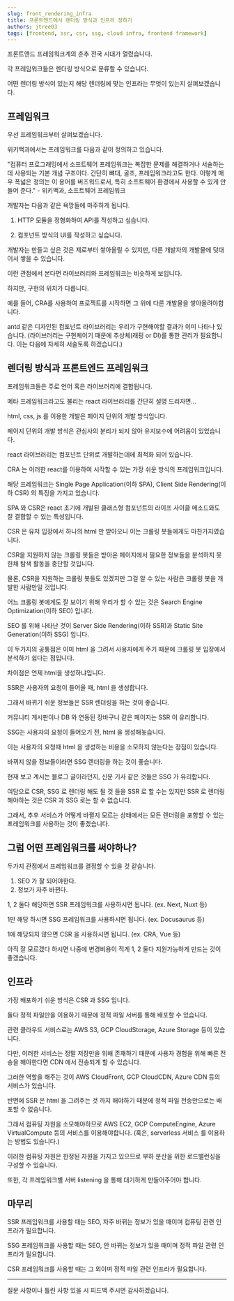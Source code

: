 ```yaml
---
slug: front_rendering_infra
title: 프론트엔드에서 렌더링 방식과 인프라 정하기
authors: jtree03
tags: [frontend, ssr, csr, ssg, cloud infra, frontend framework]
---
```


프론트엔드 프레임워크계의 춘추 전국 시대가 열렸습니다.

각 프레임워크들은 렌더링 방식으로 분류할 수 있습니다.

어떤 렌더링 방식이 있는지 해당 렌더링에 맞는 인프라는 무엇이 있는지 살펴보겠습니다.

<!--truncate-->

## 프레임워크

우선 프레임워크부터 살펴보겠습니다.

위키백과에서는 프레임워크를 다음과 같이 정의하고 있습니다.

"컴퓨터 프로그래밍에서 소프트웨어 프레임워크는 복잡한 문제를 해결하거나 서술하는 데 사용되는 기본 개념 구조이다.
간단히 뼈대, 골조, 프레임워크라고도 한다.
이렇게 매우 폭넓은 정의는 이 용어를 버즈워드로서, 특히 소프트웨어 환경에서 사용할 수 있게 만들어 준다."
\- 위키백과, 소프트웨어 프레임워크

개발자는 다음과 같은 욕망들에 마주하게 됩니다.

1. HTTP 모듈을 정형화하여 API를 작성하고 싶습니다.

2. 컴포넌트 방식의 UI를 작성하고 싶습니다.

개발자는 만들고 싶은 것은 제로부터 쌓아올릴 수 있지만, 다른 개발자의 개발물에 덧대어서 쌓을 수 있습니다.

이런 관점에서 본다면 라이브러리와 프레임워크는 비슷하게 보입니다.

하지만, 구현의 위치가 다릅니다.

예를 들어, CRA를 사용하여 프로젝트를 시작하면 그 위에 다른 개발물을 쌓아올려야합니다.

antd 같은 디자인된 컴포넌트 라이브러리는 우리가 구현해야할 결과가 이미 나타나 있습니다.
(라이브러리는 구현체이기 때문에 추상체(래핑 or DI)를 통한 관리가 필요합니다. 이는 다음에 자세히 서술토록 하겠습니다.)

## 렌더링 방식과 프론트엔드 프레임워크

프레임워크들은 주로 언어 혹은 라이브러리에 결합됩니다.

메타 프레임워크라고도 불리는 react 라이브러리를 간단히 설명 드리자면...

html, css, js 를 이용한 개발은 페이지 단위의 개발 방식입니다.

페이지 단위의 개발 방식은 관심사의 분리가 되지 않아 유지보수에 어려움이 있었습니다.

react 라이브러리는 컴포넌트 단위로 개발하는데에 최적화 되어 있습니다.

CRA 는 이러한 react를 이용하여 시작할 수 있는 가장 쉬운 방식의 프레임워크입니다.

해당 프레임워크는 Single Page Application(이하 SPA), Client Side Rendering(이하 CSR) 의 특징을 가지고 있습니다.

SPA 와 CSR은 react 초기에 개발된 클래스형 컴포넌트의 라이프 사이클 메소드와도 잘 결합할 수 있는 특성입니다.

CSR 은 유저 입장에서 하나의 html 만 받아오니 이는 크롤링 봇들에게도 마찬가지였습니다.

CSR을 지원하지 않는 크롤링 봇들은 받아온 페이지에서 필요한 정보들을 분석하지 못한채 탐색 활동을 중단할 것입니다.

물론, CSR을 지원하는 크롤링 봇들도 있겠지만 그걸 알 수 있는 사람은 크롤링 봇을 개발한 사람만일 것입니다.

어느 크롤링 봇에게도 잘 보이기 위해 우리가 할 수 있는 것은 Search Engine Optimization(이하 SEO) 입니다.

SEO 를 위해 나타난 것이 Server Side Rendering(이하 SSR)과 Static Site Generation(이하 SSG) 입니다.

이 두가지의 공통점은 이미 html 을 그려서 사용자에게 주기 때문에 크롤링 봇 입장에서 분석하기 쉽다는 점입니다.

차이점은 언제 html을 생성하냐입니다.

SSR은 사용자의 요청이 들어올 때, html 을 생성합니다.

그래서 바뀌기 쉬운 정보들은 SSR 렌더링을 하는 것이 좋습니다.

커뮤니티 게시판이나 DB 와 연동된 장바구니 같은 페이지는 SSR 이 유리합니다.

SSG는 사용자의 요청이 들어오기 전, html 을 생성해놓습니다.

이는 사용자의 요청때 html 을 생성하는 비용을 소모하지 않는다는 장점이 있습니다.

바뀌지 않을 정보들이라면 SSG 렌더링을 하는 것이 좋습니다.

현재 보고 계시는 블로그 글이라던지, 신문 기사 같은 것들은 SSG 가 유리합니다.

여담으로 CSR, SSG 로 렌더링 해도 될 것 들을 SSR 로 할 수는 있지만 SSR 로 렌더링 해야하는 것은 CSR 과 SSG 로는 할 수 없습니다.

그래서, 추후 서비스가 어떻게 바뀔지 모르는 상태에서는 모든 렌더링을 포함할 수 있는 프레임워크를 사용하는 것이 좋겠습니다.

## 그럼 어떤 프레임워크를 써야하나?

두가지 관점에서 프레임워크를 결정할 수 있을 것 같습니다.

1. SEO 가 잘 되어야한다.
2. 정보가 자주 바뀐다.

1, 2 둘다 해당하면 SSR 프레임워크를 사용하시면 됩니다. (ex. Next, Nuxt 등)

1만 해당 하시면 SSG 프레임워크를 사용하시면 됩니다. (ex. Docusaurus 등)

1에 해당되지 않으면 CSR 을 사용하시면 됩니다. (ex. CRA, Vue 등)

아직 잘 모르겠다 하시면 나중에 변경비용이 적게 1, 2 둘다 지원가능하게 만드는 것이 좋겠습니다.

## 인프라

가장 배포하기 쉬운 방식은 CSR 과 SSG 입니다.

둘다 정적 파일만을 이용하기 때문에 정적 파일 서버를 통해 배포할 수 있습니다.

관련 클라우드 서비스로는 AWS S3, GCP CloudStorage, Azure Storage 등이 있습니다.

다만, 이러한 서비스는 정말 저장만을 위해 존재하기 때문에 사용자 경험을 위해 빠른 전송을 해야한다면 CDN 에서 전송되게 할 수 있습니다.

그러한 역할을 해주는 것이 AWS CloudFront, GCP CloudCDN, Azure CDN 등의 서비스가 있습니다.

반면에 SSR 은 html 을 그려주는 것 까지 해야하기 때문에 정적 파일 전송만으로는 배포할 수 없습니다.

그래서 컴퓨팅 자원을 소모해야하므로 AWS EC2, GCP ComputeEngine, Azure VirtualCompute 등의 서비스를 이용해야합니다.
(혹은, serverless 서비스 를 이용하는 방법도 있습니다.)

이러한 컴퓨팅 자원은 한정된 자원을 가지고 있으므로 부하 분산을 위한 로드밸런싱을 구성할 수 있습니다.

또한, 각 프레임워크별 서버 listening 을 통해 대기하게 만들어주어야 합니다.

## 마무리

SSR 프레임워크를 사용할 때는 SEO, 자주 바뀌는 정보가 있을 때이며 컴퓨팅 관련 인프라가 필요합니다.

SSG 프레임워크를 사용할 때는 SEO, 안 바뀌는 정보가 있을 때이며 정적 파일 관련 인프라가 필요합니다.

CSR 프레임워크를 사용할 때는 그 외이며 정적 파일 관련 인프라가 필요합니다.

---

질문 사항이나 틀린 사항 있을 시 피드백 주시면 감사하겠습니다.
